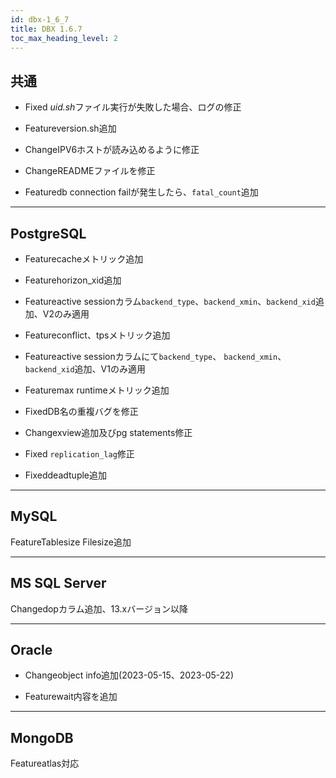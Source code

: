 ```yaml
---
id: dbx-1_6_7
title: DBX 1.6.7
toc_max_heading_level: 2
---
```


## 共通

-   <Status>Fixed</Status> <em>uid.sh</em>ファイル実行が失敗した場合、ログの修正

-   <Status>Feature</Status>version.sh追加

-   <Status>Change</Status>IPV6ホストが読み込めるように修正

-   <Status>Change</Status>READMEファイルを修正

-   <Status>Feature</Status>db connection failが発生したら、<code>fatal_count</code>追加

* * *

## PostgreSQL

-   <Status>Feature</Status>cacheメトリック追加

-   <Status>Feature</Status>horizon_xid追加

-   <Status>Feature</Status>active sessionカラム<code>backend_type</code>、<code>backend_xmin</code>、<code>backend_xid</code>追加、V2のみ適用

-   <Status>Feature</Status>conflict、tpsメトリック追加

-   <Status>Feature</Status>active sessionカラムにて<code>backend_type</code>、 <code>backend_xmin</code>、<code>backend_xid</code>追加、V1のみ適用

-   <Status>Feature</Status>max runtimeメトリック追加

-   <Status>Fixed</Status>DB名の重複バグを修正

-   <Status>Change</Status>xview追加及びpg statements修正

-   <Status>Fixed</Status> <code>replication_lag</code>修正

-   <Status>Fixed</Status>deadtuple追加

* * *

## MySQL

<p><Status>Feature</Status>Tablesize Filesize追加</p>

* * *

## MS SQL Server

<p><Status>Change</Status>dopカラム追加、13.xバージョン以降</p>

* * *

## Oracle

-   <Status>Change</Status>object info追加(2023-05-15、2023-05-22)

-   <Status>Feature</Status>wait内容を追加

* * *

## MongoDB

<p><Status>Feature</Status>atlas対応</p>
